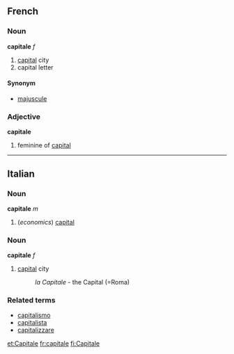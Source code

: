 ==French==
===Noun===
'''capitale''' ''f''

# [[capital]] city
# capital letter

====Synonym====
*[[majuscule]]

===Adjective===
'''capitale'''

# feminine of [[capital]]

----

==Italian==
===Noun===
'''capitale''' ''m''

# (''economics'') [[capital]]

===Noun===
'''capitale''' ''f''

# [[capital]] city
#: ''la Capitale'' - the Capital (=Roma)

===Related terms===
*[[capitalismo]]
*[[capitalista]]
*[[capitalizzare]]

[[et:Capitale]]
[[fr:capitale]]
[[fi:Capitale]]